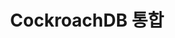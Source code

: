 ---
title: CockroachDB 통합
tags:
  - Integrations
  - CockroachDB
  - Prometheus
  - Kubernetes
translationType: machine
---